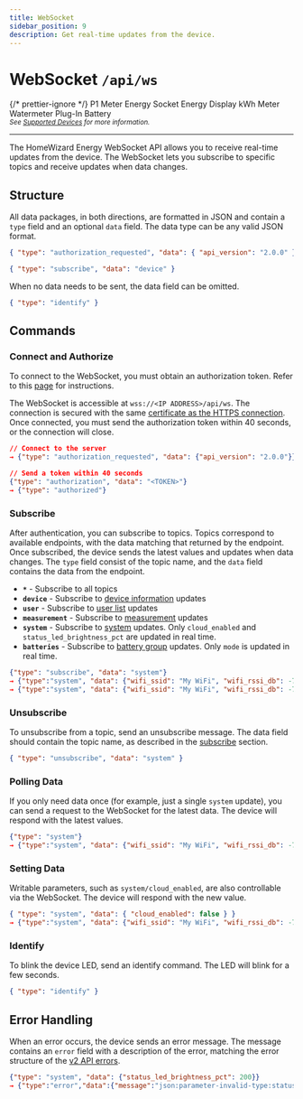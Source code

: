 ```yaml
---
title: WebSocket
sidebar_position: 9
description: Get real-time updates from the device.
---
```



# WebSocket `/api/ws`

{/* prettier-ignore */}
<Badge color='hw-green' icon='mdi:check' subtext='Requires Firmware 6.0000 or later'>P1 Meter</Badge>
<Badge color='hw-grey' icon='mdi:wrench' subtext='In development'>Energy Socket</Badge>
<Badge color='hw-grey' icon='mdi:wrench' subtext='In development'>Energy Display</Badge>
<Badge color='hw-purple' icon='mdi:test-tube' subtext='Requires Firmware 5.0000 or later (in beta)'>kWh Meter</Badge>
<Badge color='hw-grey' icon='mdi:wrench' subtext='In development'>Watermeter</Badge>
<Badge color='hw-green' icon='mdi:check' subtext='Supported'>Plug-In Battery</Badge>
<br />
<sub>_See [Supported Devices](/docs/introduction#devices) for more information._</sub>

---

The HomeWizard Energy WebSocket API allows you to receive real-time updates from the device. The WebSocket lets you subscribe to specific topics and receive updates when data changes.

## Structure

All data packages, in both directions, are formatted in JSON and contain a `type` field and an optional `data` field. The data type can be any valid JSON format.

```json title="Example: Authorization request from device"
{ "type": "authorization_requested", "data": { "api_version": "2.0.0" } }
```

```json title="Example: Subscribe to device information"
{ "type": "subscribe", "data": "device" }
```

When no data needs to be sent, the data field can be omitted.

```json title="Example: Ask device to blink"
{ "type": "identify" }
```

## Commands

### Connect and Authorize

To connect to the WebSocket, you must obtain an authorization token. Refer to this [page](/docs/v2/authorization#create-user-and-get-token) for instructions.

The WebSocket is accessible at `wss://<IP ADDRESS>/api/ws`. The connection is secured with the same [certificate as the HTTPS connection](/docs/v2/authorization#https). Once connected, you must send the authorization token within 40 seconds, or the connection will close.

```json title="Example"
// Connect to the server
→ {"type": "authorization_requested", "data": {"api_version": "2.0.0"}}

// Send a token within 40 seconds
{"type": "authorization", "data": "<TOKEN>"}
→ {"type": "authorized"}
```

### Subscribe

After authentication, you can subscribe to topics. Topics correspond to available endpoints, with the data matching that returned by the endpoint. Once subscribed, the device sends the latest values and updates when data changes. The `type` field consist of the topic name, and the `data` field contains the data from the endpoint.

-   **`*`** - Subscribe to all topics
-   **`device`** - Subscribe to [device information](/docs/v2/device_information) updates
-   **`user`** - Subscribe to [user list](/docs/v2/authorization#list-users) updates
-   **`measurement`** - Subscribe to [measurement](/docs/v2/measurement) updates
-   **`system`** - Subscribe to [system](/docs/v2/system) updates. Only `cloud_enabled` and `status_led_brightness_pct` are updated in real time.
-   **`batteries`** - Subscribe to [battery group](/docs/v2/batteries) updates. Only `mode` is updated in real time.

```json title="Example"
{"type": "subscribe", "data": "system"}
→ {"type":"system", "data": {"wifi_ssid": "My WiFi", "wifi_rssi_db": -70, "cloud_enabled": true, "uptime_s": 42, "status_led_brightness_pct": 100}}
→ {"type":"system", "data": {"wifi_ssid": "My WiFi", "wifi_rssi_db": -70, "cloud_enabled": true, "uptime_s": 42, "status_led_brightness_pct": 70}}
```

### Unsubscribe

To unsubscribe from a topic, send an unsubscribe message. The data field should contain the topic name, as described in the [subscribe](#subscribe) section.

```json title="Example"
{ "type": "unsubscribe", "data": "system" }
```

### Polling Data

If you only need data once (for example, just a single `system` update), you can send a request to the WebSocket for the latest data. The device will respond with the latest values.

```json title="Example"
{"type": "system"}
→ {"type":"system", "data": {"wifi_ssid": "My WiFi", "wifi_rssi_db": -70, "cloud_enabled": true, "uptime_s": 42, "status_led_brightness_pct": 70}}
```

### Setting Data

Writable parameters, such as `system/cloud_enabled`, are also controllable via the WebSocket. The device will respond with the new value.

```json title="Example"
{ "type": "system", "data": { "cloud_enabled": false } }
→ {"type":"system", "data": {"wifi_ssid": "My WiFi", "wifi_rssi_db": -70, "cloud_enabled": false, "uptime_s": 42, "status_led_brightness_pct": 70}}
```

### Identify

To blink the device LED, send an identify command. The LED will blink for a few seconds.

```json title="Example"
{ "type": "identify" }
```

## Error Handling

When an error occurs, the device sends an error message. The message contains an `error` field with a description of the error, matching the error structure of the [v2 API errors](/docs/v2/error-handling).

```json title="Example"
{"type": "system", "data": {"status_led_brightness_pct": 200}}
→ {"type":"error","data":{"message":"json:parameter-invalid-type:status_led_brightness_pct"}}
```
